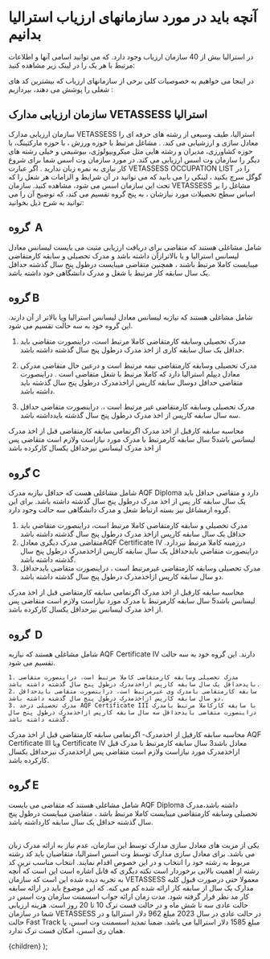 

# آنچه باید در مورد سازمانهای ارزیاب استرالیا بدانیم

در استرالیا  بیش از 40 سازمان ارزیاب وجود دارد. که می توانید اسامی آنها  و اطلاعات مرتبط با هر یک را در لینک زیر مشاهده کنید:

در اینجا می خواهیم به خصوصیات کلی  برخی از سازمانهای ارزیاب که بیشترین کد های شغلی را پوشش می دهند، بپردازیم :

## سازمان ارزیابی مدارک VETASSESS استرالیا

سازمان ارزیابی مدارک VETASSESS استرالیا، طیف وسیعی از رشته های حرفه ای را معادل سازی و ارزشیابی می کند. . مشاغل مرتبط با حوزه ورزش ، با حوزه مارکتینگ، با حوزه کشاورزی، مدیران و رشته هایی مثل میکروبیولوژی، بیوشیمی و خیلی رشته های دیگر را  سازمان وت اسس ارزیابی می کند. در مورد سازمان وت اسس شما برای شروع کار نیازی به نمره زبان ندارید .
 اگر عبارت   VETASSESS OCCUPATION LIST  را در گوگل سرچ بکنید ،  لینکی  را می بابید که می توانید در آن شرایط و الزامات هر شغل را که تحت این سازمان اسس می شود، مشاهده کنید. 
سازمان VETASSESS مشاغل را بر اساس سطح تحصیلات مورد نیازشان ، به پنج گروه تقسیم می کند، که توضیح آن را می توانید به شرح ذیل بخوانید:

## گروه  A

شامل مشاغلی هستند که متقاضی برای دریافت ارزیابی مثبت می بایست لیسانس معادل لیسانس استرالیا و یا بالاترازآن داشته باشد و مدرک تحصیلی و سابقه کارمتقاضی میبایست کاملا مرتبط باشند ، همچنین متقاضی میبایست درطول پنج سال گذشته حداقل یک سال سابقه کار مرتبط با شغل و مدرک دانشگاهی خود داشته باشد.

## گروه B

شامل مشاغلی هستند که نیازبه لیسانس معادل لیسانس استرالیا ویا بالاتر از آن دارند. این گروه خود به سه حالت تقسیم می شود.

1. مدرک تحصیلی وسابقه کارمتقاضی کاملا مرتبط است، دراینصورت متقاضی باید حداقل یک سال سابقه کاری از اخذ مدرک درطول پنج سال گذشته داشته باشد.

2. مدرک تحصیلی وسابقه کارمتقاضی نیمه مرتبط است و درعین حال متقاضی مدرکی معادل دیپلم استرالیا دارد که کاملا مرتبط با شغل متقاضی است . دراینصورت متقاضی حداقل دوسال سابقه کارپس ازاخذمدرک درطول پنج سال گذشته باید داشته باشد.

3. مدرک تحصیلی وسابقه کارمتقاضی غیر مرتبط است ،. دراینصورت متقاضی حداقل سه سال سابقه کارپس از اخذ مدرک درطول پنج سال گذشته بایدداشته باشد.

محاسبه سابقه کارقبل از اخذ مدرک اگرتمامی سابقه کارمتقاضی قبل از اخذ مدرک لیسانس باشد5 سال سابقه کارمرتبط با مدرک مورد نیازاست ولازم است متقاضی پس از اخذ مدرک لیسانس نیزحداقل یکسال کارکرده باشد

## گروه C

شامل مشاغلی هست که حداقل نیازبه مدرک AQF Diploma دارد و متقاضی حداقل باید یک سال سابقه کار پس از اخذ مدرک درطول پنج سال گذشته داشته باشد. برای این گروه ازمشاغل نیز بسته ارتباط شغل و مدرک دانشگاهی سه حالت وجود دارد.

1. مدرک تحصیلی و سابقه کارمتقاضی کاملا مرتبط است، دراینصورت متقاضی باید حداقل یک سال سابقه کارپس ازاخذ مدرک درطول پنج سال گذشته داشته باشد
2. متقاضی مدرک دیگری معادلAQF Certificate IV درزمینه کاملا مرتبط نیزدارد. دراینصورت متقاضی بایدحداقل یک سال سابقه کارپس ازاخذمدرک درطول پنج سال گذشته داشته باشد.
3. مدرک تحصیلی وسابقه کارمتقاضی غیرمرتبط است ، دراینصورت متقاضی بایدحداقل دو سال سابقه کارپس ازاخذمدرک درطول پنج سال گذشته داشته باشد.

محاسبه سابقه کارقبل از اخذ مدرک اگرتمامی سابقه کارمتقاضی قبل از اخذ مدرک لیسانس باشد5 سال سابقه کارمرتبط با مدرک مورد نیازاست ولازم است متقاضی پس از اخذ مدرک لیسانس نیزحداقل یکسال کارکرده باشد.

## گروه  D

شامل مشاغلی هستند که نیازبه AQF Certificate IV دارند. این گروه خود به سه حالت تقسیم می شود.

    1. مدرک تحصیلی وسابقه کارمتقاضی کاملا مرتبط است، دراینصورت متقاضی بایدحداقل یک سال سابقه کارپس ازاخذمدرک درطول پنج سال گذشته داشته باشد.
    2. سابقه کارمتقاضی بامدرک وی غیرمرتبط است، دراینصورت متقاضی بایدحداقل دو سال سابقه کارپس ازاخذمدرک درطول پنج سال گذشته داشته باشد.
    3. مدرک تحصیلی درحد AQF Certificate III با سابقه کارکاملا مرتبط بامدرک دراینصورت متقاضی بایدحداقل سه سال سابقه کارپس ازاخذمدرک درطول پنج سال گذشته داشته باشد.

محاسبه سابقه کارقبل از اخذمدرک- اگرتمامی سابقه کارمتقاضی قبل از اخذ مدرک AQF Certificate III ویا Certificate IV معادل باشد3 سال سابقه کارمرتبط با مدرک قبل ازاخذمدرک مورد نیازاست ولازم است متقاضی پس ازاخذمدرک نیزحداقل یکسال کارکرده باشد.

## گروه E

شامل مشاغلی هستند که متقاضی می بایست AQF Diploma داشته باشد،مدرک تحصیلی وسابقه کارمتقاضی میبایست کاملا مرتبط باشد ، متقاضی میبایست درطول پنج سال گذشته حداقل یک سال سابقه کارداشته باشد.

##

یکی از مزیت های معادل سازی مدارک توسط این سازمان، عدم نیاز به ارائه مدرک زبان می باشد. برای معادل سازی مدارک توسط وت اسس استرالیا، متقاضیان باید کد رشته مربوط به رشته خود را انتخاب و در این خصوص اقدام نمایند. انتخاب مناسب ترین کد رشته از اهمیت بالایی برخوردار است
نکته دیگری که قابل اشاره است این است که آنچه به تجربه دیده شده این است که سازمان VETASSESS معمولا حتی درصورت قبول کلیه مدارک یک سال از سابقه کار ارائه شده کم می کنه. که این موضوع باید در ارائه سابقه کار مد نظر قرار گرفته شود. مدت زمان ارائه جواب اسسمنت سازمان وت اسس در حالت عادی سه تا شش ماه و در حالت فست ترک 10 تا 20 روز است.
هزینه ارزیابی شما در سازمان VETASSESS  در حالت عادی در سال 2023 مبلغ 962 دلار استرالیا  و در حالت Fast Track  مبلغ 1585 دلار استرالیا می باشد. 
ضمنا تمدید اسسمنت وت اسس، یا همان ری اسس، امکان فست ترک ندارد. 


  <PageLayout>
    <MDXProvider meta={meta}>{children}</MDXProvider>
  </PageLayout>
);

